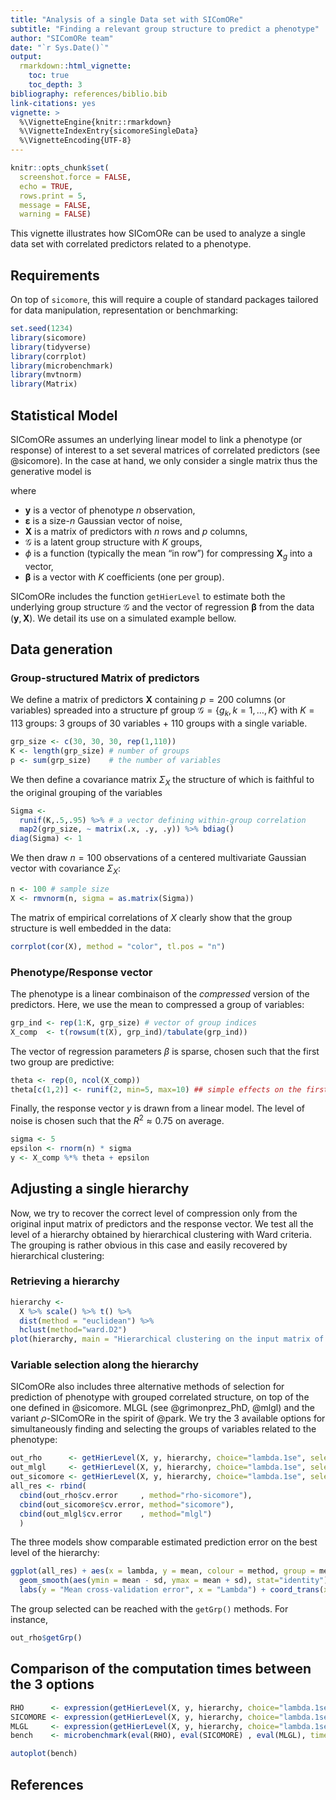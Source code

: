 ```yaml
---
title: "Analysis of a single Data set with SIComORe"
subtitle: "Finding a relevant group structure to predict a phenotype"
author: "SIComORe team"
date: "`r Sys.Date()`"
output:
  rmarkdown::html_vignette:
    toc: true
    toc_depth: 3
bibliography: references/biblio.bib
link-citations: yes
vignette: >
  %\VignetteEngine{knitr::rmarkdown}
  %\VignetteIndexEntry{sicomoreSingleData}
  %\VignetteEncoding{UTF-8}
---
```


```r
knitr::opts_chunk$set(
  screenshot.force = FALSE, 
  echo = TRUE,
  rows.print = 5,
  message = FALSE, 
  warning = FALSE)
```


This vignette illustrates how SIComORe can be used to analyze a single data set with correlated predictors related to a phenotype. 

## Requirements

On top of `sicomore`, this will require a couple of standard packages tailored for data manipulation, representation or benchmarking:

```r
set.seed(1234)
library(sicomore)
library(tidyverse)
library(corrplot)
library(microbenchmark)
library(mvtnorm)
library(Matrix)
```

## Statistical Model

SIComORe assumes an underlying linear model to link a phenotype (or response) of interest to a set several matrices of correlated predictors (see @sicomore). In the case at hand, we only consider a single matrix thus the generative model is

\begin{equation*}
  \mathbf{y} = \sum_{g \in \mathcal{G}} \phi( \mathbf{X}_{g}) \beta_g + \boldsymbol\varepsilon, \qquad \boldsymbol\varepsilon \sim \mathcal{N}(\mathbf{0}_n, \mathbf{I}_n \sigma^2),
\end{equation*}
where

  - $\mathbf{y}$ is a vector of phenotype $n$ observation,
  - $\boldsymbol\varepsilon$ is a size-$n$ Gaussian vector of noise,
  - $\mathbf{X}$ is a matrix of predictors with $n$ rows and $p$ columns,
  - $\mathcal{G}$ is a latent group structure with $K$ groups,
  - $\phi$ is a function (typically the mean "in row") for compressing $\mathbf{X}_g$ into a vector,
  - $\boldsymbol\beta$ is a vector with $K$ coefficients (one per group).
  
SIComORe includes the function `getHierLevel` to estimate both the underlying group structure $\mathcal{G}$ and the vector of regression $\boldsymbol\beta$ from the data $(\mathbf{y},\mathbf{X})$. We detail its use on a simulated example bellow.

## Data generation

### Group-structured Matrix of predictors

We define a matrix of predictors $\mathbf{X}$ containing $p = 200$ columns (or variables) spreaded into a structure pf group $\mathcal{G} = \{g_k,k=1,\dots,K\}$ with $K = 113$ groups: 3 groups of 30 variables + 110 groups with a single variable.

```r
grp_size <- c(30, 30, 30, rep(1,110))
K <- length(grp_size) # number of groups 
p <- sum(grp_size)    # the number of variables
```

We then define a covariance matrix $\Sigma_X$ the structure of which is faithful to the original grouping of the variables
```r
Sigma <- 
  runif(K,.5,.95) %>% # a vector defining within-group correlation
  map2(grp_size, ~ matrix(.x, .y, .y)) %>% bdiag()
diag(Sigma) <- 1
```

We then draw $n = 100$ observations of a centered multivariate Gaussian vector with covariance $\Sigma_X$:

```r
n <- 100 # sample size
X <- rmvnorm(n, sigma = as.matrix(Sigma))
```

The matrix of empirical correlations of $X$ clearly show that the group structure is well embedded in the data:

```r
corrplot(cor(X), method = "color", tl.pos = "n")
```

### Phenotype/Response vector 

The phenotype is a linear combinaison of the *compressed* version of the predictors. Here, we use the mean to compressed a group of variables:

```r
grp_ind <- rep(1:K, grp_size) # vector of group indices
X_comp  <- t(rowsum(t(X), grp_ind)/tabulate(grp_ind))
```

The vector of regression parameters $\beta$ is sparse, chosen such that the first two group are predictive:

```r
theta <- rep(0, ncol(X_comp))
theta[c(1,2)] <- runif(2, min=5, max=10) ## simple effects on the first two groups
```

Finally, the response vector $y$ is drawn from a linear model. The level of noise is chosen such that the $R^2\approx 0.75$ on average.

```r
sigma <- 5
epsilon <- rnorm(n) * sigma
y <- X_comp %*% theta + epsilon
```

## Adjusting a single hierarchy

Now, we try to recover the correct level of compression only from the original input matrix of predictors and the response vector. We test all the level of a hierarchy obtained by hierarchical clustering with Ward criteria. The grouping is rather obvious in this case and easily recovered by hierarchical clustering:

### Retrieving a hierarchy 

```r
hierarchy <- 
  X %>% scale() %>% t() %>% 
  dist(method = "euclidean") %>% 
  hclust(method="ward.D2")
plot(hierarchy, main = "Hierarchical clustering on the input matrix of predictors")
```

### Variable selection along the hierarchy

SIComORe also includes three alternative methods of selection for prediction of phenotype with grouped correlated structure, on top of the one defined in @sicomore. MLGL (see @grimonprez_PhD, @mlgl) and the variant $\rho$-SIComORe in the spirit of @park. We try the 3 available options for simultaneously finding and selecting the groups of variables related to the phenotype:

```r
out_rho      <- getHierLevel(X, y, hierarchy, choice="lambda.1se", selection="rho-sicomore", mc.cores=1)
out_mlgl     <- getHierLevel(X, y, hierarchy, choice="lambda.1se", selection="mlgl"        , mc.cores=1)
out_sicomore <- getHierLevel(X, y, hierarchy, choice="lambda.1se", selection="sicomore"    , mc.cores=1)
all_res <- rbind(
  cbind(out_rho$cv.error     , method="rho-sicomore"),
  cbind(out_sicomore$cv.error, method="sicomore"),
  cbind(out_mlgl$cv.error    , method="mlgl")
  )
```

The three models show comparable estimated prediction error on the best level of the hierarchy:

```r
ggplot(all_res) + aes(x = lambda, y = mean, colour = method, group = method) + 
  geom_smooth(aes(ymin = mean - sd, ymax = mean + sd), stat="identity") + 
  labs(y = "Mean cross-validation error", x = "Lambda") + coord_trans(x = "log")
```

The group selected can be reached with the `getGrp()` methods. For instance, 

```r
out_rho$getGrp()
```

## Comparison of the computation times between the 3 options

```r
RHO      <- expression(getHierLevel(X, y, hierarchy, choice="lambda.1se", selection="rho-sicomore"))
SICOMORE <- expression(getHierLevel(X, y, hierarchy, choice="lambda.1se", selection="sicomore"    ))
MLGL     <- expression(getHierLevel(X, y, hierarchy, choice="lambda.1se", selection="mlgl"        ))
bench    <- microbenchmark(eval(RHO), eval(SICOMORE) , eval(MLGL), times = 4)
```

```r
autoplot(bench)
```

## References
